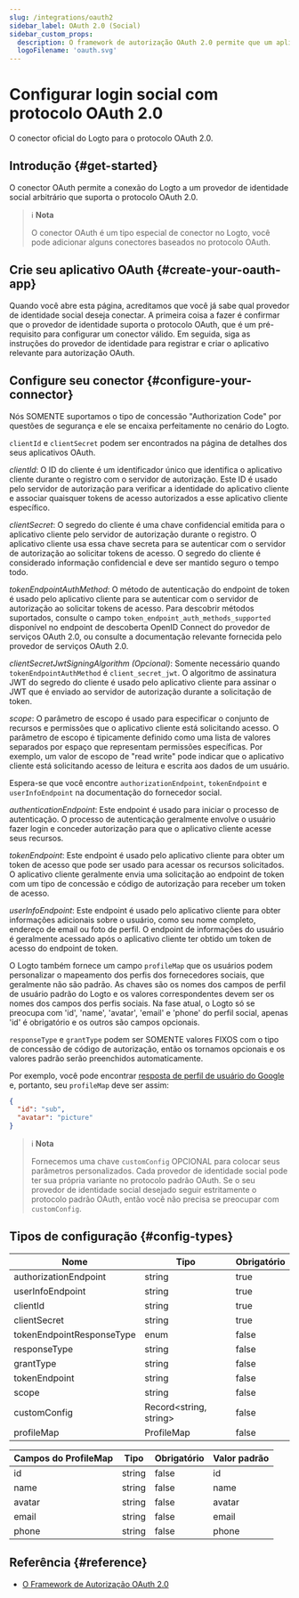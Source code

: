 ```yaml
---
slug: /integrations/oauth2
sidebar_label: OAuth 2.0 (Social)
sidebar_custom_props:
  description: O framework de autorização OAuth 2.0 permite que um aplicativo de terceiros obtenha acesso limitado a um serviço HTTP.
  logoFilename: 'oauth.svg'
---
```



# Configurar login social com protocolo OAuth 2.0

O conector oficial do Logto para o protocolo OAuth 2.0.

<GuideTip />

## Introdução \{#get-started}

O conector OAuth permite a conexão do Logto a um provedor de identidade social arbitrário que suporta o protocolo OAuth 2.0.

> ℹ️ **Nota**
>
> O conector OAuth é um tipo especial de conector no Logto, você pode adicionar alguns conectores baseados no protocolo OAuth.

## Crie seu aplicativo OAuth \{#create-your-oauth-app}

Quando você abre esta página, acreditamos que você já sabe qual provedor de identidade social deseja conectar. A primeira coisa a fazer é confirmar que o provedor de identidade suporta o protocolo OAuth, que é um pré-requisito para configurar um conector válido. Em seguida, siga as instruções do provedor de identidade para registrar e criar o aplicativo relevante para autorização OAuth.

## Configure seu conector \{#configure-your-connector}

Nós SOMENTE suportamos o tipo de concessão "Authorization Code" por questões de segurança e ele se encaixa perfeitamente no cenário do Logto.

`clientId` e `clientSecret` podem ser encontrados na página de detalhes dos seus aplicativos OAuth.

_clientId_: O ID do cliente é um identificador único que identifica o aplicativo cliente durante o registro com o servidor de autorização. Este ID é usado pelo servidor de autorização para verificar a identidade do aplicativo cliente e associar quaisquer tokens de acesso autorizados a esse aplicativo cliente específico.

_clientSecret_: O segredo do cliente é uma chave confidencial emitida para o aplicativo cliente pelo servidor de autorização durante o registro. O aplicativo cliente usa essa chave secreta para se autenticar com o servidor de autorização ao solicitar tokens de acesso. O segredo do cliente é considerado informação confidencial e deve ser mantido seguro o tempo todo.

_tokenEndpointAuthMethod_: O método de autenticação do endpoint de token é usado pelo aplicativo cliente para se autenticar com o servidor de autorização ao solicitar tokens de acesso. Para descobrir métodos suportados, consulte o campo `token_endpoint_auth_methods_supported` disponível no endpoint de descoberta OpenID Connect do provedor de serviços OAuth 2.0, ou consulte a documentação relevante fornecida pelo provedor de serviços OAuth 2.0.

_clientSecretJwtSigningAlgorithm (Opcional)_: Somente necessário quando `tokenEndpointAuthMethod` é `client_secret_jwt`. O algoritmo de assinatura JWT do segredo do cliente é usado pelo aplicativo cliente para assinar o JWT que é enviado ao servidor de autorização durante a solicitação de token.

_scope_: O parâmetro de escopo é usado para especificar o conjunto de recursos e permissões que o aplicativo cliente está solicitando acesso. O parâmetro de escopo é tipicamente definido como uma lista de valores separados por espaço que representam permissões específicas. Por exemplo, um valor de escopo de "read write" pode indicar que o aplicativo cliente está solicitando acesso de leitura e escrita aos dados de um usuário.

Espera-se que você encontre `authorizationEndpoint`, `tokenEndpoint` e `userInfoEndpoint` na documentação do fornecedor social.

_authenticationEndpoint_: Este endpoint é usado para iniciar o processo de autenticação. O processo de autenticação geralmente envolve o usuário fazer login e conceder autorização para que o aplicativo cliente acesse seus recursos.

_tokenEndpoint_: Este endpoint é usado pelo aplicativo cliente para obter um token de acesso que pode ser usado para acessar os recursos solicitados. O aplicativo cliente geralmente envia uma solicitação ao endpoint de token com um tipo de concessão e código de autorização para receber um token de acesso.

_userInfoEndpoint_: Este endpoint é usado pelo aplicativo cliente para obter informações adicionais sobre o usuário, como seu nome completo, endereço de email ou foto de perfil. O endpoint de informações do usuário é geralmente acessado após o aplicativo cliente ter obtido um token de acesso do endpoint de token.

O Logto também fornece um campo `profileMap` que os usuários podem personalizar o mapeamento dos perfis dos fornecedores sociais, que geralmente não são padrão. As chaves são os nomes dos campos de perfil de usuário padrão do Logto e os valores correspondentes devem ser os nomes dos campos dos perfis sociais. Na fase atual, o Logto só se preocupa com 'id', 'name', 'avatar', 'email' e 'phone' do perfil social, apenas 'id' é obrigatório e os outros são campos opcionais.

`responseType` e `grantType` podem ser SOMENTE valores FIXOS com o tipo de concessão de código de autorização, então os tornamos opcionais e os valores padrão serão preenchidos automaticamente.

Por exemplo, você pode encontrar [resposta de perfil de usuário do Google](https://developers.google.com/identity/openid-connect/openid-connect#an-id-tokens-payload) e, portanto, seu `profileMap` deve ser assim:

```json
{
  "id": "sub",
  "avatar": "picture"
}
```

> ℹ️ **Nota**
>
> Fornecemos uma chave `customConfig` OPCIONAL para colocar seus parâmetros personalizados.
> Cada provedor de identidade social pode ter sua própria variante no protocolo padrão OAuth. Se o seu provedor de identidade social desejado seguir estritamente o protocolo padrão OAuth, então você não precisa se preocupar com `customConfig`.

## Tipos de configuração \{#config-types}

| Nome                      | Tipo                    | Obrigatório |
| ------------------------- | ----------------------- | ----------- |
| authorizationEndpoint     | string                  | true        |
| userInfoEndpoint          | string                  | true        |
| clientId                  | string                  | true        |
| clientSecret              | string                  | true        |
| tokenEndpointResponseType | enum                    | false       |
| responseType              | string                  | false       |
| grantType                 | string                  | false       |
| tokenEndpoint             | string                  | false       |
| scope                     | string                  | false       |
| customConfig              | Record\<string, string> | false       |
| profileMap                | ProfileMap              | false       |

| Campos do ProfileMap | Tipo   | Obrigatório | Valor padrão |
| -------------------- | ------ | ----------- | ------------ |
| id                   | string | false       | id           |
| name                 | string | false       | name         |
| avatar               | string | false       | avatar       |
| email                | string | false       | email        |
| phone                | string | false       | phone        |

## Referência \{#reference}

- [O Framework de Autorização OAuth 2.0](https://www.rfc-editor.org/rfc/rfc6749)
